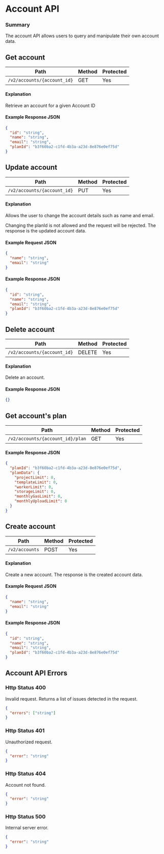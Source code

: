 # Account API

### Summary

The account API allows users to query and manipulate their own account data.

## Get account

| Path                        | Method | Protected |
| --------------------------- | ------ | --------- |
| `/v2/accounts/{account_id}` | GET    | Yes       |

#### Explanation

Retrieve an account for a given Account ID

#### Example Response JSON

```json copy
{
  "id": "string",
  "name": "string",
  "email": "string",
  "planId": "b3f60ba2-c1fd-4b3a-a23d-8e876e0ef75d"
}
```

## Update account

| Path                        | Method | Protected |
| --------------------------- | ------ | --------- |
| `/v2/accounts/{account_id}` | PUT    | Yes       |

#### Explanation

Allows the user to change the account details such as name and email.

Changing the planId is not allowed and the request will be rejected.
The response is the updated account data.

#### Example Request JSON

```json copy
{
  "name": "string",
  "email": "string"
}
```

#### Example Response JSON

```json copy
{
  "id": "string",
  "name": "string",
  "email": "string",
  "planId": "b3f60ba2-c1fd-4b3a-a23d-8e876e0ef75d"
}
```

## Delete account

| Path                        | Method | Protected |
| --------------------------- | ------ | --------- |
| `/v2/accounts/{account_id}` | DELETE | Yes       |

#### Explanation

Delete an account.

#### Example Response JSON

```json copy
{}
```

## Get account's plan

| Path                             | Method | Protected |
| -------------------------------- | ------ | --------- |
| `/v2/accounts/{account_id}/plan` | GET    | Yes       |

#### Example Response JSON

```json copy
{
  "planId": "b3f60ba2-c1fd-4b3a-a23d-8e876e0ef75d",
  "planData": {
    "projectLimit": 0,
    "templateLimit": 0,
    "workerLimit": 0,
    "storageLimit": 0,
    "monthlyGasLimit": 0,
    "monthlyUploadLimit": 0
  }
}
```

## Create account

| Path           | Method | Protected |
| -------------- | ------ | --------- |
| `/v2/accounts` | POST   | Yes       |

#### Explanation

Create a new account. The response is the created account data.

#### Example Request JSON

```json copy
{
  "name": "string",
  "email": "string"
}
```

#### Example Response JSON

```json copy
{
  "id": "string",
  "name": "string",
  "email": "string",
  "planId": "b3f60ba2-c1fd-4b3a-a23d-8e876e0ef75d"
}
```

## Account API Errors

### Http Status 400

Invalid request.
Returns a list of issues detected in the request.

```json copy
{
  "errors": ["string"]
}
```

### Http Status 401

Unauthorized request.

```json copy
{
  "error": "string"
}
```

### Http Status 404

Account not found.

```json copy
{
  "error": "string"
}
```

### Http Status 500

Internal server error.

```json copy
{
  "error": "string"
}
```
